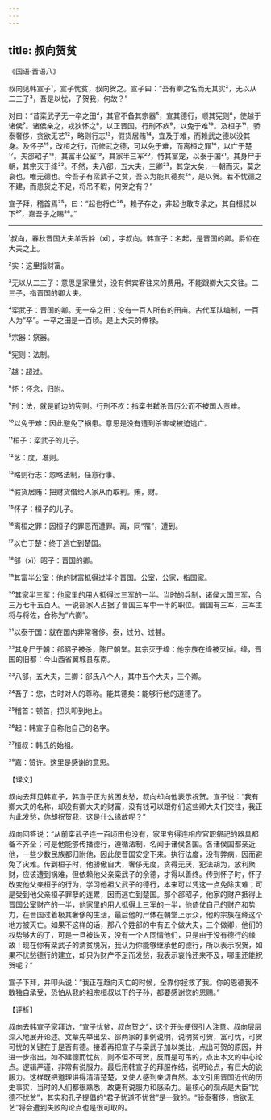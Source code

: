 ```yaml
---
---
---
```

title: 叔向贺贫
---




《国语·晋语八》

叔向见韩宣子¹，宣子忧贫，叔向贺之。宣子曰：“吾有卿之名而无其实²，无以从二三子³，吾是以忧，子贺我，何故？”

对曰：“昔栾武子无一卒之田⁴，其官不备其宗器⁵，宣其德行，顺其宪则⁶，使越于诸侯⁷。诸侯亲之，戎狄怀之⁸，以正晋国。行刑不疚⁹，以免于难¹⁰。及桓子¹¹，骄泰奢侈，贪欲无艺¹²，略则行志¹³，假货居贿¹⁴，宜及于难，而赖武之德以没其身。及怀子¹⁵，改桓之行，而修武之德，可以免于难，而离桓之罪¹⁶，以亡于楚¹⁷。夫郤昭子¹⁸，其富半公室¹⁹，其家半三军²⁰，恃其富宠，以泰于国²¹。其身尸于朝，其宗灭于绛²²。不然，夫八郤，五大夫，三卿²³，其宠大矣，一朝而灭，莫之哀也，唯无德也。今吾子有栾武子之贫，吾以为能其德矣²⁴，是以贺。若不忧德之不建，而患货之不足，将吊不暇，何贺之有？”

宣子拜，稽首焉²⁵，曰：“起也将亡²⁶，赖子存之，非起也敢专承之，其自桓叔以下²⁷，嘉吾子之赐²⁸。”



***



¹叔向，春秋晋国大夫羊舌肸（xī），字叔向。韩宣子：名起，是晋国的卿。爵位在大夫之上。

²实：这里指财富。

³无以从二三子：意思是家里贫，没有供宾客往来的费用，不能跟卿大夫交往。二三子，指晋国的卿大夫。

⁴栾武子：晋国的卿。无一卒之田：没有一百人所有的田亩。古代军队编制，一百人为“卒”。一卒之田是一百顷。是上大夫的俸禄。

⁵宗器：祭器。

⁶宪则：法制。

⁷越：超过。

⁸怀：怀念，归附。

⁹刑：法，就是前边的宪则。行刑不疚：指栾书弑杀晋厉公而不被国人责难。

¹⁰以免于难：因此避免了祸患。意思是没有遭到杀害或被迫逃亡。

¹¹桓子：栾武子的儿子。

¹²艺：度，准则。

¹³略则行志：忽略法制，任意行事。

¹⁴假货居贿：把财货借给人家从而取利。贿，财。

¹⁵怀子：桓子的儿子。

¹⁶离桓之罪：因桓子的罪恶而遭罪。离，同“罹”，遭到。

¹⁷以亡于楚：终于逃亡到楚国。

¹⁸郤（xì）昭子：晋国的卿。

¹⁹其富半公室：他的财富抵得过半个晋国。公室，公家，指国家。

²⁰其家半三军：他家里的用人抵得过三军的一半。当时的兵制，诸侯大国三军，合三万七千五百人。一说郤家人占据了晋国三军中一半的职位。晋国有三军，三军主将与将佐，合称为“六卿”。

²¹以泰于国：就在国内非常奢侈。泰，过分、过甚。

²²其身尸于朝：郤昭子被杀，陈尸朝堂。其宗灭于绛：他宗族在绛被灭掉。绛，晋国的旧都：今山西省翼城县东南。

²³八郤，五大夫，三卿：郤氏八个人，其中五个大夫，三个卿。

²⁴吾子：您，古时对人的尊称。能其德矣：能够行他的道德了。

²⁵稽首：顿首，把头叩到地上。

²⁶起：韩宣子自称他自己的名字。

²⁷桓叔：韩氏的始祖。

²⁸嘉：赞许。这里是感谢的意思。

【译文】

叔向去拜见韩宣子，韩宣子正为贫困发愁，叔向却向他表示祝贺。宣子说：“我有卿大夫的名称，却没有卿大夫的财富，没有钱可以跟你们这些卿大夫们交往，我正为此发愁，你却祝贺我，这是什么缘故呢？”

叔向回答说：“从前栾武子连一百顷田也没有，家里穷得连相应官职祭祀的器具都备不齐全；可是他能够传播德行，遵循法制，名闻于诸侯各国。各诸侯国都亲近他，一些少数民族都归附他，因此使晋国安定下来。执行法度，没有弊病，因而避免了灾难。传到桓子时，他骄傲自大，奢侈无度，贪得无厌，犯法胡为，放利聚财，应该遭到祸难，但依赖他父亲栾武子的余德，才得以善终。传到怀子时，怀子改变他父亲桓子的行为，学习他祖父武子的德行，本来可以凭这一点免除灾难；可是受到他父亲桓子罪孽的连累，因而逃亡到楚国。那个郤昭子，他家的财产抵得上晋国公室财产的一半，他家里的用人抵得上三军的一半，他倚仗自己的财产和势力，在晋国过着极其奢侈的生活，最后他的尸体在朝堂上示众，他的宗族在绛这个地方被灭亡。如果不这样的话，那八个姓郤的中有五个做大夫，三个做卿，他们的权势够大的了，可是一旦被诛灭，没有一个人同情他们，只是由于没有德行的缘故！现在你有栾武子的清贫境况，我认为你能够继承他的德行，所以表示祝贺，如果不忧愁德行的建立，却只为财产不足而发愁，我表示哀怜还来不及，哪里还能祝贺呢？”

宣子下拜，并叩头说：“我正在趋向灭亡的时候，全靠你拯救了我。你的恩德我不敢独自承受，恐怕从我的祖宗桓叔以下的子孙，都要感谢您的恩赐。”

【评析】

叔向去韩宣子家拜访，“宣子忧贫，叔向贺之”，这个开头便很引人注意。叔向层层深入地展开论述。文章先举出栾、郤两家的事例说明，说明贫可贺，富可忧，可贺可忧的关键在于是否有德。接着再把宣子与栾武子加以类比，点出可贺的原因，并进一步指出，如不建德而忧贫，则不但不可贺，反而是可吊的，点出本文的中心论点。逻辑严谨，非常有说服力。最后用韩宣子的拜服作结，说明论点，有巨大的说服力。这样既把道理讲得清清楚楚，又使人感到亲切自然。本文引用晋国近代的历史事实，当时的人们都很熟悉，故更有说服力和感染力。最核心的观点是大臣“忧德不忧贫”，其实和孔子提倡的“君子忧道不忧贫”是一致的。“骄泰奢侈，贪欲无艺”将会遭到失败的论点也是很可取的。